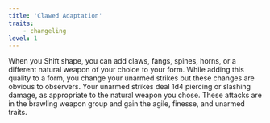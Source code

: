 ```yaml
---
title: 'Clawed Adaptation'
traits:
    - changeling
level: 1
---
```


When you Shift shape, you can add claws, fangs, spines, horns, or a different natural weapon of your choice to your form. While adding this quality to a form, you change your unarmed strikes but these changes are obvious to observers. Your unarmed strikes deal 1d4 piercing or slashing damage, as appropriate to the natural weapon you chose. These attacks are in the brawling weapon group and gain the agile, finesse, and unarmed traits.